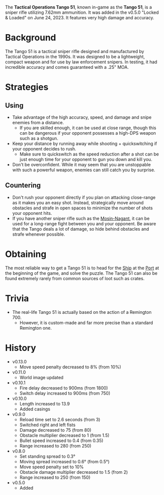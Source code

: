 The **Tactical Operations Tango 51**, known in-game as the **Tango 51**, is a sniper rifle utilizing 7.62mm ammunition. It was added in the v0.5.0 "Locked & Loaded" on June 24, 2023. It features very high damage and accuracy.

# Background
The Tango 51 is a tactical sniper rifle designed and manufactured by Tactical Operations in the 1990s. It was designed to be a lightweight, compact weapon and for use by law enforcement snipers. In testing, it had incredible accuracy and comes guaranteed with a .25" MOA.

# Strategies
## Using
- Take advantage of the high accuracy, speed, and damage and snipe enemies from a distance. 
  - If you are skilled enough, it can be used at close range, though this can be dangerous if your opponent possesses a high-DPS weapon such as a shotgun.
- Keep your distance by running away while shooting + quickswitching if your opponent decides to rush. 
  - Make sure to quickswitch as the speed reduction after a shot can be just enough time for your opponent to gun you down and kill you.
- Don't be overconfident. While it may seem that you are unstoppable with such a powerful weapon, enemies can still catch you by surprise.

## Countering
- Don't rush your opponent directly if you plan on attacking close-range as it makes you an easy shot. Instead, strategically move around obstacles and strafe in open spaces to minimize the number of shots your opponent hits.
- If you have another sniper rifle such as the [Mosin-Nagant](/weapons/guns/mosin), it can be used for a long-range fight between you and your opponent. Be aware that the Tango deals a lot of damage, so hide behind obstacles and strafe whenever possible.

# Obtaining
The most reliable way to get a Tango 51 is to head for the [Ship](/buildings/ship) at the [Port](/buildings/port) at the beginning of the game, and solve the puzzle. The Tango 51 can also be found extremely rarely from common sources of loot such as crates.

# Trivia
- The real-life Tango 51 is actually based on the action of a Remington 700.
  - However, it is custom-made and far more precise than a standard Remington one.

# History
- v0.13.0
  - Move speed penalty decreased to 8% (from 10%)
- v0.11.0
  - World image updated
- v0.10.1
  - Fire delay decreased to 900ms (from 1800)
  - Switch delay increased to 900ms (from 750)
- v0.10.0
  - Length increased to 13.9
  - Added casings
- v0.9.0
  - Reload time set to 2.6 seconds (from 3)
  - Switched right and left fists
  - Damage decreased to 75 (from 80)
  - Obstacle multiplier decreased to 1 (from 1.5)
  - Bullet speed increased to 0.4 (from 0.35)
  - Range increased to 280 (from 250)
- v0.8.0
  - Set standing spread to 0.3°
  - Moving spread increased to 0.6° (from 0.5°)
  - Move speed penalty set to 10%
  - Obstacle damage multiplier decreased to 1.5 (from 2)
  - Range increased to 250 (from 150)
- v0.5.0
  - Added